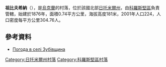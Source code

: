 {{coord|50|57|34|N|28|49|2|E|scale:30000|display=title}}

'''祖比夫希納'''（{{lang-uk|Зубівщина}}），是[[烏克蘭|烏克蘭]]的村落，位於該國北部[[日托米爾州|日托米爾州]]，由[[科羅斯堅區|科羅斯堅區]]負責管轄，始建於1876年，面積0.74平方公里，海拔高度181米，2001年人口224，人口密度每平方公里304.76人。

==參考資料==
* [http://weather.in.ua/ua/zhitomirskaja/9213 Погода в селі Зубівщина] {{Wayback|url=http://weather.in.ua/ua/zhitomirskaja/9213 |date=20111219164749 }}

{{DEFAULTSORT:Зубівщина}}
[[Category:日托米爾州村落|Category:日托米爾州村落]]
[[Category:科羅斯堅區村落|Category:科羅斯堅區村落]]


{{Zhytomyr-geo-stub}}